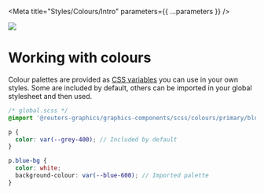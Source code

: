 
<Meta title="Styles/Colours/Intro" parameters={{ ...parameters }} />

![](https://graphics.thomsonreuters.com/style-assets/images/logos/reuters-graphics-logo/svg/graphics-logo-color-dark.svg)

# Working with colours

Colour palettes are provided as [CSS variables](https://developer.mozilla.org/en-US/docs/Web/CSS/--*) you can use in your own styles. Some are included by default, others can be imported in your global stylesheet and then used.

```scss
/* global.scss */
@import '@reuters-graphics/graphics-components/scss/colours/primary/blue';

p {
  color: var(--grey-400); // Included by default
}

p.blue-bg {
  color: white;
  background-colour: var(--blue-600); // Imported palette
}
```
